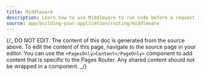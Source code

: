 ```yaml
---
title: Middleware
description: Learn how to use Middleware to run code before a request is completed.
source: app/building-your-application/routing/middleware
---
```


{/_ DO NOT EDIT. The content of this doc is generated from the source above. To edit the content of this page, navigate to the source page in your editor. You can use the `<PagesOnly>Content</PageOnly>` component to add content that is specific to the Pages Router. Any shared content should not be wrapped in a component. _/}
